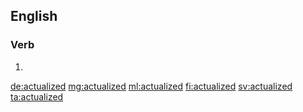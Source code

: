 ==English==

===Verb===
{{head|en|verb form}}

# {{en-past of|actualize}}

[[de:actualized]]
[[mg:actualized]]
[[ml:actualized]]
[[fi:actualized]]
[[sv:actualized]]
[[ta:actualized]]